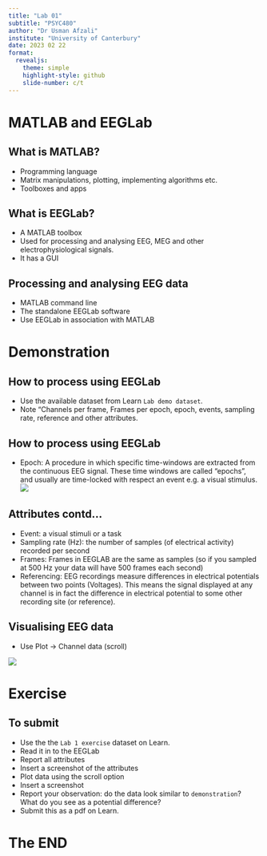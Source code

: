 ```yaml
---
title: "Lab 01"
subtitle: "PSYC480"
author: "Dr Usman Afzali"
institute: "University of Canterbury"
date: 2023 02 22
format: 
  revealjs:
    theme: simple
    highlight-style: github
    slide-number: c/t
---
```


# MATLAB and EEGLab {background-color=orange}

## What is MATLAB? {background-color=#346bc8}

-   Programming language
-   Matrix manipulations, plotting, implementing algorithms etc.
-   Toolboxes and apps

## What is EEGLab? {background-color=#346bc8}

-   A MATLAB toolbox
-   Used for processing and analysing EEG, MEG and other electrophysiological signals.
-   It has a GUI

## Processing and analysing EEG data {background-color=#346bc8}

-   MATLAB command line
-   The standalone EEGLab software
-   Use EEGLab in association with MATLAB

# Demonstration {background-color=orange}

## How to process using EEGLab {background-color=#346bc8}

-   Use the available dataset from Learn `Lab demo dataset`.
-   Note "Channels per frame, Frames per epoch, epoch, events, sampling rate, reference and other attributes.

## How to process using EEGLab {background-color=#346bc8}

-   Epoch: A procedure in which specific time-windows are extracted from the continuous EEG signal. These time windows are called “epochs”, and usually are time-locked with respect an event e.g. a visual stimulus.
![](/figs/Figure 6.png)

## Attributes contd... {background-color=#346bc8}
-   Event: a visual stimuli or a task
-   Sampling rate (Hz): the number of samples (of electrical activity) recorded per second
-   Frames: Frames in EEGLAB are the same as samples (so if you sampled at 500 Hz your data will have 500 frames each second)
-   Referencing: EEG recordings measure differences in electrical potentials between two points (Voltages). This means the signal displayed at any channel is in fact the difference in electrical potential to some other recording site (or reference). 

## Visualising EEG data {background-color=#346bc8}

-   Use Plot -> Channel data (scroll)

![](/figs/eeg1.png)

# Exercise {background-color=orange}

## To submit {background-color=#346bc8}

-   Use the the `Lab 1 exercise` dataset on Learn.
-   Read it in to the EEGLab
-   Report all attributes
-   Insert a screenshot of the attributes
-   Plot data using the scroll option
-   Insert a screenshot
-   Report your observation: do the data look similar to `demonstration`? What do you see as a potential difference?
-   Submit this as a pdf on Learn.

# The END {background-color=orange}

